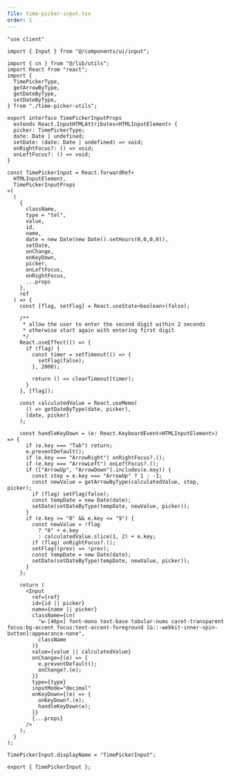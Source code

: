 ```yaml
---
file: time-picker-input.tsx
order: 1
---
```



```tsx
"use client"

import { Input } from "@/components/ui/input";

import { cn } from "@/lib/utils";
import React from "react";
import {
  TimePickerType,
  getArrowByType,
  getDateByType,
  setDateByType,
} from "./time-picker-utils";

export interface TimePickerInputProps
  extends React.InputHTMLAttributes<HTMLInputElement> {
  picker: TimePickerType;
  date: Date | undefined;
  setDate: (date: Date | undefined) => void;
  onRightFocus?: () => void;
  onLeftFocus?: () => void;
}

const TimePickerInput = React.forwardRef<
  HTMLInputElement,
  TimePickerInputProps
>(
  (
    {
      className,
      type = "tel",
      value,
      id,
      name,
      date = new Date(new Date().setHours(0,0,0,0)),
      setDate,
      onChange,
      onKeyDown,
      picker,
      onLeftFocus,
      onRightFocus,
      ...props
    },
    ref
  ) => {
    const [flag, setFlag] = React.useState<boolean>(false);

    /**
     * allow the user to enter the second digit within 2 seconds
     * otherwise start again with entering first digit
     */
    React.useEffect(() => {
      if (flag) {
        const timer = setTimeout(() => {
          setFlag(false);
        }, 2000);

        return () => clearTimeout(timer);
      }
    }, [flag]);

    const calculatedValue = React.useMemo(
      () => getDateByType(date, picker),
      [date, picker]
    );

    const handleKeyDown = (e: React.KeyboardEvent<HTMLInputElement>) => {
      if (e.key === "Tab") return;
      e.preventDefault();
      if (e.key === "ArrowRight") onRightFocus?.();
      if (e.key === "ArrowLeft") onLeftFocus?.();
      if (["ArrowUp", "ArrowDown"].includes(e.key)) {
        const step = e.key === "ArrowUp" ? 1 : -1;
        const newValue = getArrowByType(calculatedValue, step, picker);
        if (flag) setFlag(false);
        const tempDate = new Date(date);
        setDate(setDateByType(tempDate, newValue, picker));
      }
      if (e.key >= "0" && e.key <= "9") {
        const newValue = !flag
          ? "0" + e.key
          : calculatedValue.slice(1, 2) + e.key;
        if (flag) onRightFocus?.();
        setFlag((prev) => !prev);
        const tempDate = new Date(date);
        setDate(setDateByType(tempDate, newValue, picker));
      }
    };

    return (
      <Input
        ref={ref}
        id={id || picker}
        name={name || picker}
        className={cn(
          "w-[46px] font-mono text-base tabular-nums caret-transparent focus:bg-accent focus:text-accent-foreground [&::-webkit-inner-spin-button]:appearance-none",
          className
        )}
        value={value || calculatedValue}
        onChange={(e) => {
          e.preventDefault();
          onChange?.(e);
        }}
        type={type}
        inputMode="decimal"
        onKeyDown={(e) => {
          onKeyDown?.(e);
          handleKeyDown(e);
        }}
        {...props}
      />
    );
  }
);

TimePickerInput.displayName = "TimePickerInput";

export { TimePickerInput };
```